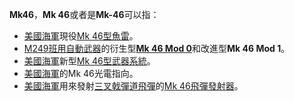 '''Mk46'''，'''Mk 46'''或者是'''Mk-46'''可以指：

*[[美國海軍|美國海軍]]現役[[Mk_46型魚雷|Mk 46型魚雷]]。
*[[M249班用自動武器|M249班用自動武器]]的衍生型'''[[M249班用自動武器#Mk_46_Mod_0|Mk 46 Mod 0]]'''和改進型'''Mk 46 Mod 1'''。
*[[美國海軍|美國海軍]]新型[[Mk_46型武器系統|Mk 46型武器系統]]。
*[[美國海軍|美國海軍]]的Mk 46光電指向。
*[[美國海軍|美國海軍]]用來發射[[三叉戟飛彈|三叉戟彈道飛彈]]的[[Mk_46飛彈發射器|Mk 46飛彈發射器]]。

{{disamb|cat = 非中文名称消歧义}}